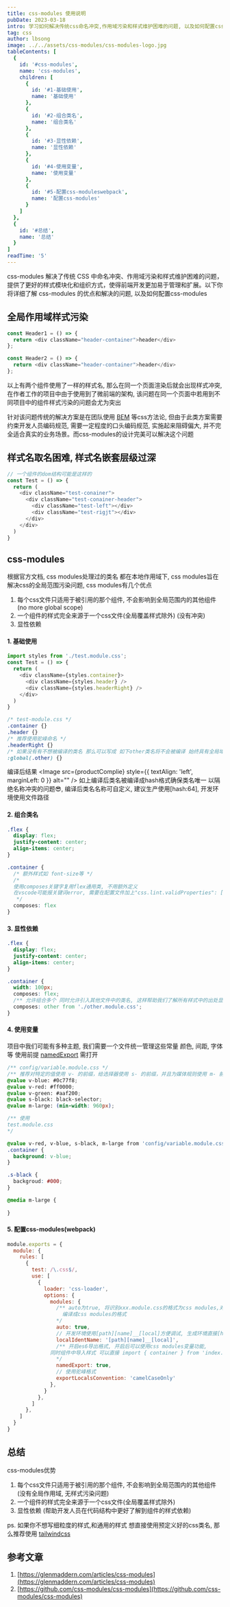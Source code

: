 ```yaml
---
title: css-modules 使用说明
pubDate: 2023-03-18
intro: 学习如何解决传统css命名冲突,作用域污染和样式维护困难的问题, 以及如何配置css-modules
tag: css
author: lbsong
image: ../../assets/css-modules/css-modules-logo.jpg
tableContents: [
  {
    id: '#css-modules',
    name: 'css-modules',
    children: [
      {
        id: '#1-基础使用',
        name: '基础使用'
      },
      {
        id: '#2-组合类名',
        name: '组合类名'
      },
      {
        id: '#3-显性依赖',
        name: '显性依赖'
      },
      {
        id: '#4-使用变量',
        name: '使用变量'
      },
      {
        id: '#5-配置css-moduleswebpack',
        name: '配置css-modules'
      }
    ]
  },
  {
    id: '#总结',
    name: '总结'
  }
]
readTime: '5'
---
```



css-modules 解决了传统 CSS 中命名冲突、作用域污染和样式维护困难的问题，提供了更好的样式模块化和组织方式，使得前端开发更加易于管理和扩展。以下你将详细了解
css-modules 的优点和解决的问题, 以及如何配置css-modules

## 全局作用域样式污染

```javascript
const Header1 = () => {
  return <div className="header-container">header</div>
};

const Header2 = () => {
  return <div className="header-container">header</div>
};
```


以上有两个组件使用了一样的样式名, 那么在同一个页面渲染后就会出现样式冲突, 在作者工作的项目中由于使用到了微前端的架构, 
该问题在同一个页面中若用到不同项目中的组件样式污染的问题会尤为突出

针对该问题传统的解决方案是在团队使用 [BEM](https://getbem.com) 等css方法论, 但由于此类方案需要约束开发人员编码规范,
需要一定程度的口头编码规范, 实施起来阻碍偏大, 并不完全适合真实的业务场景。而css-modules的设计完美可以解决这个问题

## 样式名取名困难, 样式名嵌套层级过深

```javascript
// 一个组件的dom结构可能是这样的
const Test = () => {
  return (
    <div className="test-conainer">
      <div className="test-conainer-header">
        <div className="test-left"></div>
        <div className="test-rigjt"></div>
      </div>
    </div>
  )
}
```

## css-modules

根据官方文档, css modules处理过的类名  都在本地作用域下, css modules旨在解决css的全局范围污染问题, css modules有几个优点

1. 每个css文件只适用于被引用的那个组件, 不会影响到全局范围内的其他组件 (no more global scope)
2. 一个组件的样式完全来源于一个css文件(全局覆盖样式除外) (没有冲突)
3. 显性依赖

#### 1. 基础使用

```javascript
import styles from './test.module.css';
const Test = () => {
  return (
    <div className={styles.container}>
      <div className={styles.header} />
      <div className={styles.headerRight} />
    </div>	
  )
}
```

```css
/* test-module.css */
.container {}
.header {}
/* 推荐使用驼峰命名 */
.headerRight {}
/* 如果没有有不想被编译的类名 那么可以写成 如下other类名将不会被编译 始终具有全局域效果 */
:global(.other) {}
```

编译后结果
<Image src={productComplie} style={{ textAlign: 'left', marginLeft: 0 }} alt="" />
如上编译后类名被编译成hash格式确保类名唯一 以隔绝名称冲突的问题😎, 编译后类名名称可自定义, 建议生产使用[hash:64], 开发环境使用文件路径

#### 2. 组合类名

```css
.flex {
  display: flex;
  justify-content: center;
  align-items: center;
}

.container {
  /* 额外样式如 font-size等 */
  /*
  使用composes关键字复用flex通用类, 不用额外定义 
  在vscode可能报关键词error, 需要在配置文件加上"css.lint.validProperties": ["composes"]
   */
  composes: flex
}
```

#### 3. 显性依赖

```css
.flex {
  display: flex;
  justify-content: center;
  align-items: center;
}

.container {
  width: 100px;
  composes: flex;
  /** 允许组合多个 同时允许引入其他文件中的类名, 这样帮助我们了解所有样式中的出处显性依赖 */
  composes: other from './other.module.css';
}
```

#### 4. 使用变量

项目中我们可能有多种主题, 我们需要一个文件统一管理这些常量 颜色, 间距, 字体等
使用前提 [namedExport](https://webpack.docschina.org/loaders/css-loader/#namedexport) 需打开
```css
/** config/variable.module.css */
/** 推荐对特定的值使用 v- 的前缀，给选择器使用 s- 的前缀，并且为媒体规则使用 m- 前缀。*/
@value v-blue: #0c77f8;
@value v-red: #ff0000;
@value v-green: #aaf200;
@value s-black: black-selector;
@value m-large: (min-width: 960px);

/** 使用 
test.module.css
*/

@value v-red, v-blue, s-black, m-large from 'config/variable.module.css';
.container {
  background: v-blue;
}

.s-black {
  backgroud: #000;
}

@media m-large {
  
}
```

#### 5. 配置css-modules(webpack)

```javascript
module.exports = {
  module: {
    rules: [
      {
        test: /\.css$/,
        use: [
          {
            loader: 'css-loader',
            options: {
              modules: {
                /** auto为true, 将识别xxx.module.css的格式为css modules,对xxx.css不会
                  编译成css modules的格式
                */
                auto: true,
                // 开发环境使用[path][name]__[local]方便调试, 生成环境直接[hash64]输出类名
                localIdentName: '[path][name]__[local]',
                /** 开启es6导出格式, 开启后可以使用css modules变量功能,
              同时组件中导入样式 可以直接 import { container } from 'index.module.css'
                */
                namedExport: true,
                // 使用驼峰格式
                exportLocalsConvention: 'camelCaseOnly'
              },
            }
          },
        ]
      },
    ]
  }
}
```

## 总结

css-modules优势
1. 每个css文件只适用于被引用的那个组件, 不会影响到全局范围内的其他组件 (没有全局作用域, 无样式污染问题)
2. 一个组件的样式完全来源于一个css文件(全局覆盖样式除外)
3. 显性依赖 (帮助开发人员在代码结构中更好了解到组件的样式依赖)

ps. 如果你不想写细粒度的样式,和通用的样式 想直接使用预定义好的css类名, 那么推荐使用 [tailwindcss](https://tailwindcss.com/)

## 参考文章
1. [https://glenmaddern.com/articles/css-modules](https://glenmaddern.com/articles/css-modules)
2. [https://github.com/css-modules/css-modules](https://github.com/css-modules/css-modules)